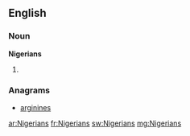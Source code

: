 ==English==

===Noun===
'''Nigerians'''

# {{plural of|[[Nigerian]]}}

===Anagrams===
* [[arginines#English|arginines]]

[[ar:Nigerians]]
[[fr:Nigerians]]
[[sw:Nigerians]]
[[mg:Nigerians]]